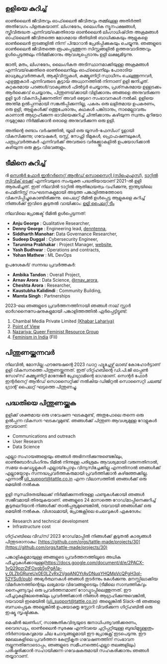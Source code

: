 
<ContentPageShell>

## ഉളിയെ കുറിച്ച്

ഓൺലൈൻ ജീവിതവും ഓഫ്‌ലൈൻ ജീവിതവും തമ്മിലുള്ള അതിര്‍ത്തി അതിവേഗം പിളരുകയാണ്. ലിംഗഭേദം, ലൈംഗിക ന്യൂനപക്ഷങ്ങൾ, സ്ത്രീവിരുദ്ധത എന്നിവയ്‌ക്കെതിരായ ഓൺലൈൻ ലിംഗാധിഷ്‌ഠിത അക്രമങ്ങൾ ഓഫ്‌ലൈൻ ജീവിതത്തെ മോശമായ രീതിയിൽ ബാധിക്കുകയും ആളുകളെ ഓൺലൈൻ ഇടങ്ങളിൽ നിന്ന് പിന്മാറാൻ പ്രേരിപ്പിക്കുകയും ചെയ്യുന്നു. ഞങ്ങളുടെ ഓൺലൈൻ ജീവിതത്തെ രൂപപ്പെടുത്തുന്ന സിസ്റ്റങ്ങളിൽ ഉത്തരവാദിത്തവും ഉൾപ്പെടുത്തലും നിർമ്മിക്കാനും ആവശ്യപ്പെടാനും ഉളി ലക്ഷ്യമിടുന്നു.

ജാതി, മതം, ലിംഗഭേദം, ലൈംഗികത അടിസ്ഥാനമാക്കിയുള്ള അക്രമങ്ങൾ എന്നിവയ്‌ക്കെതിരെ ഓൺലൈനിലും ഓഫ്‌ലൈനിലും പോരാടിയ മാധ്യമപ്രവർത്തകർ, ആക്ടിവിസ്റ്റുകൾ, കമ്മ്യൂണിറ്റി സ്വാധീനം ചെലുത്തുന്നവർ, എഴുത്തുകാർ എന്നിവരുടെ കൂട്ടായ അധ്വാനത്തിൽ നിന്നാണ് ഉളി ജനിച്ചത്. കുറ്റകരമായ പദങ്ങൾ/വാക്യങ്ങൾ ഫിൽട്ടർ ചെയ്യാനും, പ്രശ്‌നകരമായ ഉള്ളടക്കം ആർക്കൈവ് ചെയ്യാനും, പിന്തുണയ്‌ക്കായി വിളിക്കാനും ഞങ്ങളെ അനുവദിക്കുന്ന ഉളി ടൂൾ വികസിപ്പിക്കുന്നതിന് അവർ ഒട്ടേറെ സംഭാവനകൾ നൽകി. ഉളിയെ അന്തിമ ഉൽപ്പന്നമായി സങ്കൽപ്പിക്കുന്നില്ല, പകരം ഒരു ലളിതമായ ഉപകരണം, ഒരു ഉളി, ആളുകൾക്ക് ഒത്തുചേരാനും, കഥകൾ പങ്കിടാനും, നാമെല്ലാവരും കാണാൻ ആഗ്രഹിക്കുന്ന ഭാവിയെക്കുറിച്ച് ചിന്തിക്കാനും കഴിയുന്ന സ്വന്തം മുറിയോ നടുമുറ്റമോ നിർമ്മിക്കാൻ ഒരാളെ അനുവദിക്കുന്ന ഒരു ഉളി.

അതിന്റെ രണ്ടാം വർഷത്തിൽ, യൂലി ഒരു യൂസർ-ഫേസിംഗ് ടൂളായി വികസിക്കുന്നു; ഗവേഷകർ, ട്രസ്റ്റ്, സേഫ്റ്റി ടീമുകൾ, പ്രൊഫഷണലുകൾ, പത്രപ്രവർത്തകർ എന്നിവർക്ക് അവരുടെ വർക്ക്ഫ്ലോകളിൽ ഉപയോഗിക്കാൻ കഴിയുന്ന ഒരു കൂട്ടം വിഭവങ്ങളും.


## ടീമിനെ കുറിച്ച് 

ദി [സെന്റർ ഫോർ ഇൻറർനെറ്റ് ആൻഡ് സൊസൈറ്റി (സിഐഎസ്)](https://cis-india.org/), [ടാറ്റിൽ സിവിക് ടെക്ക്](https://tattle.co.in/) എന്നിവയുടെ സംയുക്ത പദ്ധതിയായാണ് 2021-ൽ ഉളി ആരംഭിച്ചത്. ഇത് നിലവിൽ ടാറ്റിൽ ആതിഥേയത്വം വഹിക്കുന്നു, ഇന്ത്യയിലെ ഫെമിനിസ്റ്റ് സംഘടനകളുമായി അടുത്ത പങ്കാളിത്തത്തോടെ വികസിപ്പിച്ചുകൊണ്ടിരിക്കുന്നു. പൈലറ്റ് ടീമിൽ ഉൾപ്പെട്ട ആളുകളെ കുറിച്ച് നിങ്ങൾക്ക് ഇവിടെ കൂടുതൽ വായിക്കാം: [ഉളി പൈലറ്റ് ടീം](https://uli.tattle.co.in/team-2021/)

നിലവിലെ പ്രോജക്ട് ടീമിൽ ഉൾപ്പെടുന്നത്:

  * **Anju George** : Qualitative Researcher,
  * **Denny George** : Engineering lead, [denntenna](https://denntenna.github.io/),
  * **Siddharth Manohar**: Data Governance Researcher,
  * **Sudeep Duggal** : Cybersecurity Engineer,
  * **Tarunima Prabhakar** : Project Manager, [website](https://tarunima.com),
  * **Yash Budhwar** : Operations and contracts,
  * **Yohan Mathew** : ML DevOps  



  ഉപദേശകർ/ സന്നദ്ധ പ്രവർത്തകർ:

  * **Ambika Tandon** : Overall Project,
  * **Arnav Arora** : Data Science, [@rnav_arora](https://twitter.com/rnav_arora),
  * **Cheshta Arora** : Researcher,
  * **Kaustubha Kalidindi** : Community Building,
  * **Mamta Singh** : Partnerships
  

 2023-ലെ ഞങ്ങളുടെ പ്രവർത്തനത്തിനായി ഞങ്ങൾ നാല് സ്റ്റാർ ഓർഗനൈസേഷനുകളുമായി പങ്കാളിത്തത്തിൽ ഏർപ്പെട്ടിട്ടുണ്ട്:
 1. Chambal Media Private Limited [(Khabar Lahariya)](https://khabarlahariya.org/about-us/)
 2. [Point of View](https://pointofview.org/)
 3. [Nazariya: Queer Feminist Resource Group](https://thenazariyafoundation.org/)
 4. [Feminism in India](https://feminisminindia.com/) (FII)

## പിന്തുണയ്ക്കുന്നവർ

നിലവിൽ, മോസില്ല ഫൗണ്ടേഷന്റെ 2023 ഡാറ്റ ഫ്യൂച്ചേഴ്സ് ലാബ് കോഹോർട്ടാണ് ഉളി വികസനത്തെ പിന്തുണയ്ക്കുന്നത്. ഇത് ഗിറ്റ്ഹബിന്റെ ഡി.പി.ജി ഓപ്പൺ സോഴ്‌സ് കമ്മ്യൂണിറ്റി മാനേജർ പ്രോഗ്രാമിന്റെ ഭാഗമാണ്. സെന്റർ ഫോർ ഇന്റർനെറ്റ് ആൻഡ് സൊസൈറ്റിക്ക് നൽകിയ ഡിജിറ്റൽ സൊസൈറ്റി ചലഞ്ച് ഗ്രാന്റ് പൈലറ്റ് ഘട്ടത്തെ പിന്തുണച്ചു.


## പദ്ധതിയെ പിന്തുണയ്ക്കുക

ഉളിക്ക് ശക്തമായ ഒരു ഗവേഷണ ഘടകമുണ്ട്, അതുപോലെ തന്നെ ഒരു ഉൽപ്പന്ന വികസന ഘടകവുമുണ്ട്. ഞങ്ങൾക്ക് പിന്തുണ ആവശ്യമുള്ള റോളുകൾ ഇവയാണ്:
* Communications and outreach
* User Research
* Data Science

എല്ലാ സഹായങ്ങളെയും ഞങ്ങൾ അഭിനന്ദിക്കുന്നുണ്ടെങ്കിലും, ഓൺബോർഡിംഗിനും ടീമിൽ നിന്നുള്ള പരിശ്രമം ആവശ്യമായി വരുന്നതിനാൽ, സമയ ഷെഡ്യൂളുകൾ എല്ലായ്‌പ്പോഴും വിന്യസിച്ചേക്കില്ല എന്നതിനാൽ ഞങ്ങൾക്ക് എല്ലായ്പ്പോഴും സന്നദ്ധപ്രവർത്തകരുമായി പ്രവർത്തിക്കാൻ കഴിഞ്ഞേക്കില്ല. എന്നാൽ uli_support@tattle.co.in എന്ന വിലാസത്തിൽ ഞങ്ങൾക്ക് ഒരു മെയിൽ നൽകുക

ഉളി സുസ്ഥിരതയിലേക്ക് നിർമ്മിക്കുന്നതിനുള്ള ഫണ്ടുകൾക്കായി ഞങ്ങൾ സജീവമായി തിരയുകയാണ്. ഞങ്ങളുടെ 24 മാസത്തെ റോഡ്‌മാപ്പിനെക്കുറിച്ച് കൂടുതലറിയാൻ നിങ്ങൾക്ക് താൽപ്പര്യമുണ്ടെങ്കിൽ, ദയവായി ഞങ്ങൾക്ക് ഒരു മെയിൽ നൽകുക. വിശാലമായി, പ്രോജക്റ്റിലെ ചെലവുകൾ ഏകദേശം:
- Research and technical development
- Infrastructure cost

ഗിറ്റ്ഹബിലെ വീഡ്‌സ് 2023 റോഡ്‌മാപ്പിൽ നിങ്ങൾക്ക് കൂടുതൽ കാര്യങ്ങൾ പിന്തുടരാനാകും: [https://github.com/orgs/tattle-made/projects/30](https://github.com/orgs/tattle-made/projects/30)

പങ്കാളികളുമായുള്ള ഞങ്ങളുടെ പ്രവർത്തനത്തിലൂടെ അധിക ഫീച്ചറുകൾക്കായുള്ള(https://docs.google.com/document/d/e/2PACX-1vQ29pzrZtFOxgb5yPgA1a-y_0LZbGRureUx0E0LZvRx2VgqANOYrAvDNuqYHQMpVcQPgH3ql-52YSu9/pub) അഭ്യർത്ഥനകൾ ഞങ്ങൾ തുടർന്നും കേൾക്കുന്നു. മനസ്സിലാക്കിയ വിമർശനത്തിന്റെയും ലഭ്യമായ വിഭവങ്ങളുടെയും (ടീമിലെ സാമ്പത്തികവും നൈപുണ്യവും) ഒരു പ്രവർത്തനമാണ് റോഡ്മാപ്പിലെത്തുന്നത്. ഈ ഫീച്ചറുകളിലേതെങ്കിലും പ്രവർത്തിക്കാൻ നിങ്ങൾ ആഗ്രഹിക്കുന്നുവെങ്കിൽ, ദയവായി ഇമെയിൽ (uli_support@tattle.co.in) അല്ലെങ്കിൽ Slack-ൽ ഞങ്ങളെ ബന്ധപ്പെടുക അല്ലെങ്കിൽ ഉപയോക്തൃ സ്റ്റോറി വിവരിക്കുന്ന ഗിറ്റ്ഹബിൽ ഒരു ഇഷ്യൂ സൃഷ്ടിക്കുക.

മെഷീൻ ലേണിംഗ്, സാങ്കേതികവിദ്യയുടെ ജനാധിപത്യവൽക്കരണം, വൈദഗ്ധ്യം, ഓൺലൈൻ സുരക്ഷ എന്നിവയെ ചുറ്റിപ്പറ്റിയുള്ള ബുദ്ധിമുട്ടുള്ളതും നിർണായകവുമായ ചില ചോദ്യങ്ങളുമായി ഈ പ്രോജക്റ്റ് ഇടപെടുന്നു. ഈ മേഖലകളിലെ പ്രവർത്തന കേന്ദ്രീകൃത ഗവേഷണത്തിന് സംഭാവന നല്കുന്നതിനോടൊപ്പം, ഞങ്ങളുടെ സമീപനത്തെ(എല്ലാ തലങ്ങളിലും) പരിഷ്കരിക്കാൻ സഹായിക്കുന്ന ഗവേഷകരുമായി സഹകരിക്കാനും ഞങ്ങൾ തയ്യാറാണ്.

</ContentPageShell>
